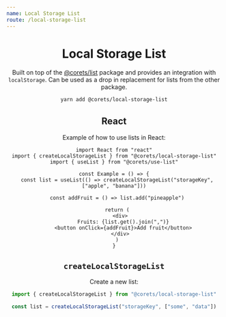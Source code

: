 ```yaml
---
name: Local Storage List
route: /local-storage-list
---
```



<Header repository="local-storage-list" />

# Local Storage List

Built on top of the [@corets/list](/list) package and provides an integration with `localStorage`. Can be used as a drop in replacement for lists from the other package.

```bash
yarn add @corets/local-storage-list
```

## React

Example of how to use lists in React:

```tsx
import React from "react"
import { createLocalStorageList } from "@corets/local-storage-list"
import { useList } from "@corets/use-list"

const Example = () => {
  const list = useList(() => createLocalStorageList("storageKey", ["apple", "banana"]))

  const addFruit = () => list.add("pineapple")

  return (
    <div>
      Fruits: {list.get().join(",")}
      <button onClick={addFruit}>Add fruit</button>
    </div>
  )
}
```

## `createLocalStorageList`

Create a new list:

```ts
import { createLocalStorageList } from "@corets/local-storage-list"

const list = createLocalStorageList("storageKey", ["some", "data"])
```
